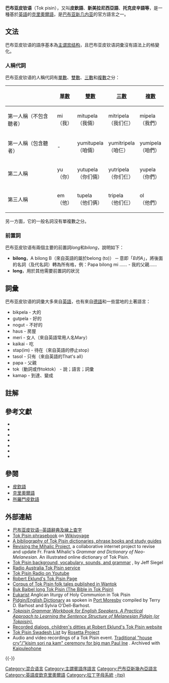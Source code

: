 {{noteTA
|G1 = TO
}}
{{Infobox language
|name = 巴布亞皮欽語
|states = {{PNG}}
|speakers = {{sigfig|122,000|2}}
|date = 2004
|ref=e18
|speakers2 = 4百萬[[第二語言|L2]]使用者（無日期）<ref>{{e15|tpi}}</ref>
|familycolor = Creole
|fam1=[[克里奧爾語|克里奧爾語]]
|fam2=基於英語的克里奧爾語和皮欽語
|nation = {{nowrap|{{flag|巴布亞新幾內亞}}}}
|script=[[拉丁字母|拉丁字母]]（[[巴布亞皮欽語|巴布亞皮欽語]]）
|iso2=tpi 
|iso3=tpi
|glotto=tokp1240
|glottorefname=Tok Pisin
|lingua = 52-ABB-cc
|notice = IPA
}}

'''巴布亚皮钦语'''（Tok pisin），又叫'''皮欽語'''、'''新美拉尼西亞語'''、'''托克皮辛語等'''，是一種基於[[英語|英語]]的[[克里奧爾語|克里奧爾語]]，是[[巴布亚新几内亚|巴布亚新几内亚]]的官方語言之一。

== 文法 ==
巴布亚皮钦语的語序基本為[[主谓宾结构|主谓宾结构]]，且巴布亚皮钦语詞彙沒有語法上的格變化。
===人稱代詞===
巴布亚皮钦语的人稱代詞有[[数_(语法)|單數]]、[[数_(语法)|雙數]]、[[数_(语法)|三數]]和[[复数_(语法)|複數]]之分：

{| class="wikitable"
|-
! !! [[数_(语法)|單數]] !! [[数_(语法)|雙數]] !! [[数_(语法)|三數]] !! [[复数_(语法)|複數]]
|- style="text-align:center;"
! 第一人稱（不包含聽者）
| mi<br />（我） || mitupela<br />（我倆） || mitripela<br />（我们仨） || mipela<br />（我們）
|- style="text-align:center;"
! 第一人稱（包含聽者）
| - || yumitupela<br />（咱倆） || yumitripela<br />（咱仨） || yumipela<br />（咱們）
|- style="text-align:center;"
! 第二人稱
| yu<br />（你） || yutupela<br />（你们倆） || yutripela<br />（你们仨） || yupela<br />（你們）
|- style="text-align:center;"
! 第三人稱
| em<br />（他） || tupela<br />（他们俩） || tripela<br />（他们仨） || ol<br />（他們）
|}

另一方面，它的一般名詞沒有單複數之分。

===前置詞===
巴布亚皮钦语有兩個主要的前置詞''long''和''bilong''，說明如下：
*'''bilong'''，A bilong B（來自英語的屬於belong (to)） ─ 意即「''B的A''」，將後面的名詞（及代名詞）轉為所有格，例：Papa bilong mi ...... - 我的父親......
*'''long'''，用於其他需要前置詞的狀況

== 詞彙 ==
巴布亚皮钦语的詞彙大多來自[[英語|英語]]，也有來自[[德語|德語]]和一些當地的土著語言：
*bikpela - 大的
*gutpela - 好的
*nogut - 不好的
*haus - 房屋
*meri - 女人（來自英語常用人名Mary）
*kaikai - 吃
*stap(im) - 待在（來自英語的停止stop）
*tasol - 只有（來自英語的That's all）
*papa - 父親
*tok（動詞或作toktok） - 說；語言；詞彙
*kamap - 到達、變成

==註解==
{{reflist}}

==參考文獻==
{{refbegin|2}}
* {{cite book
  | last = Volker
  | first = C. A.
  | title = Papua New Guinea Tok Pisin English Dictionary
  | publisher = Oxford University Press
  | location = [[South_Melbourne|South Melbourne]], [[Victoria_(Australia)|Victoria]]
  | year = 2008
  | isbn = 9780195551129}}
* {{cite book
  | last = Mihalic
  | first = Francis
  | title = The Jacaranda Dictionary and Grammar of Melanesian Pidgin
  | publisher = Jacaranda Press
  | location = [[Milton,_Queensland|Milton]], [[Queensland|Queensland]]
  | year = 1971
  | isbn = 0701681128
  | oclc = 213236 }}
* {{cite book
  | last = Murphy
  | first = John Joseph
  | title = The Book of Pidgin English
  | url = https://archive.org/details/bookofpidginengl0000murp
  | edition = 6th edition
  | publisher = Robert Brown
  | location = [[Bathurst,_New_South_Wales|Bathurst]], [[New_South_Wales|New South Wales]]
  | year = 1985
  | isbn = 0404141609
  | oclc = 5354671 }}
* {{cite book
  | last = Smith
  | first = Geoff P.
  | title = Growing Up With Tok Pisin: Contact, Creolization, and Change in Papua New Guinea's National Language
  | publisher = Battlebridge Publications
  | location = London
  | year = 2002
  | isbn = 1903292069
  | oclc = 49834526 }}
* {{cite book
  | last = Dutton
  | first = Thomas Edward
  | coauthors = Thomas, Dicks
  | title = A New Course in Tok Pisin (New Guinea Pidgin)
  | publisher = [[Australian_National_University|Australian National University]]
  | location = [[Canberra|Canberra]]
  | year = 1985
  | isbn = 0858833417
  | oclc = 15812820 }}
* {{cite book
  | last = Wurm
  | first = S. A.
  | coauthors = Mühlhäusler, P.
  | title = Handbook of Tok Pisin (New Guinea Pidgin)
  | publisher = [[Pacific_Linguistics|Pacific Linguistics]]
  | year = 1985
  | isbn = 0858833212
  | oclc = 12883165 }}
* {{cite book
  | title = Nupela Testamen bilong Bikpela Jisas Kraist
  | publisher = The Bible Society of Papua New Guinea
  | language = tpi
  | year = 1980
  | isbn = 0647036711
  | oclc = 12329661 }}
{{refend}}

== 參閱 ==
*[[皮欽語|皮欽語]]
*[[克里奧爾語|克里奧爾語]]
*[[所羅門皮欽語|所羅門皮欽語]]

== 外部連結 ==
{{InterWiki|code=tpi}}
{{div col|2}}
*[http://www.tok-pisin.com/ 巴布亚皮钦语─英語辭典及線上查字] {{Wayback|url=http://www.tok-pisin.com/ |date=20060409210854 }}
* [[voy:Tok_Pisin_phrasebook|Tok Pisin phrasebook]] on [[voy:Main_Page|Wikivoyage]]
* [http://THSlone.tripod.com/MPEB.html#tokpisin A bibliography of Tok Pisin dictionaries, phrase books and study guides] {{Wayback|url=http://thslone.tripod.com/MPEB.html#tokpisin |date=20200609105813 }}
* [https://web.archive.org/web/20160905125639/http://www.mihalicdictionary.org/ Revising the Mihalic Project], a collaborative internet project to revise and update Fr. Frank Mihalic's ''Grammar and Dictionary of Neo-Melanesian''. An illustrated online dictionary of Tok Pisin.
* [http://hawaii.edu/satocenter/langnet/definitions/tokpisin.html Tok Pisin background, vocabulary, sounds, and grammar] {{Wayback|url=http://hawaii.edu/satocenter/langnet/definitions/tokpisin.html |date=20160813010050 }}, by Jeff Siegel
* [http://www.abc.net.au/ra/tokpisin/ Radio Australia Tok Pisin service] {{Wayback|url=http://www.abc.net.au/ra/tokpisin/ |date=20120218035729 }}
* [http://www.youtube.com/channel/UCau_6QfTRE_VFd0lZVgjZmA Tok Pisin Radio on Youtube] {{Wayback|url=http://www.youtube.com/channel/UCau_6QfTRE_VFd0lZVgjZmA |date=20160826102047 }}
* [http://www.ida.liu.se/~g-robek/PNG-TokPisin.htm Robert Eklund's Tok Pisin Page] {{Wayback|url=http://www.ida.liu.se/~g-robek/PNG-TokPisin.htm |date=20131203125432 }}
* [https://web.archive.org/web/20180809104328/http://tokpisin.org/ Corpus of Tok Pisin folk tales published in Wantok]
* [https://web.archive.org/web/20120126125709/http://www.bible.is/toc?version=TPIPNG&language=Tok+Pisin Buk Baibel long Tok Pisin (The Bible in Tok Pisin)]
* [http://justus.anglican.org/resources/bcp/PNG/tok_pisin_hc.html Eukarist] {{Wayback|url=http://justus.anglican.org/resources/bcp/PNG/tok_pisin_hc.html |date=20160706181206 }} Anglican liturgy of Holy Communion in Tok Pisin
* [http://www.june29.com/HLP/lang/pidgin.html Pidgin/English Dictionary] {{Wayback|url=http://www.june29.com/HLP/lang/pidgin.html |date=20160811081205 }} as spoken in [[莫尔兹比港|Port Moresby]] compiled by Terry D. Barhost and Sylvia O'Dell-Barhost.
* [http://www.eric.ed.gov/PDFS/ED401761.pdf ''Tokpisin Grammar Workbook for English Speakers. A Practical Approach to Learning the Sentence Structure of Melanesian Pidgin (or Tokpisin).'']
*[http://roberteklund.info/PNG-TokPisin.htm Recorded dialogs, children's ditties at Robert Eklund's Tok Pisin website] {{Wayback|url=http://roberteklund.info/PNG-TokPisin.htm |date=20100219061826 }}
*[http://www.archive.org/details/rosettaproject_tpi_swadesh-1 Tok Pisin Swadesh List] by [[罗塞塔项目|Rosetta Project]]
*Audio and video recordings of a Tok Pisin event. [https://scholarspace.manoa.hawaii.edu/handle/10125/36676 Traditional "house cry"/"kisim sori na kam" ceremony for big man Paul Ine] {{Wayback|url=https://scholarspace.manoa.hawaii.edu/handle/10125/36676 |date=20160809233756 }}. Archived with [[Kaipuleohone|Kaipuleohone]]
{{div col end}}
{{-}}
{{Authority control}}
[[Category:混合语言|Category:混合语言]]
[[Category:主謂賓語序語言|Category:主謂賓語序語言]]
[[Category:巴布亞新幾內亞語言|Category:巴布亞新幾內亞語言]]
[[Category:英語皮欽克里奧爾語|Category:英語皮欽克里奧爾語]]
[[Category:拉丁字母系統|Category:拉丁字母系統]]
[[Category:引文格式1维护：未识别语文类型|-(tpi)]]